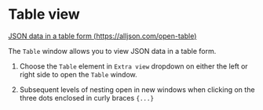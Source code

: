 # Table view

[JSON data in a table form (https://alljson.com/open-table)](https://alljson.com/open-table)

The `Table` window allows you to view JSON data in a table form.


<ThemedImg alt="Table view" name="Table_view" />

1. Choose the `Table` element in `Extra view` dropdown on either the left or right side to open the `Table` window.

2. Subsequent levels of nesting open in new windows when clicking on the three dots enclosed in curly braces `{...}`
